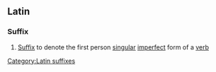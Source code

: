 ==Latin==
===Suffix===
# [[Suffix]] to denote the first person [[singular]] [[imperfect]] form of a [[verb]]
[[Category:Latin suffixes]]
